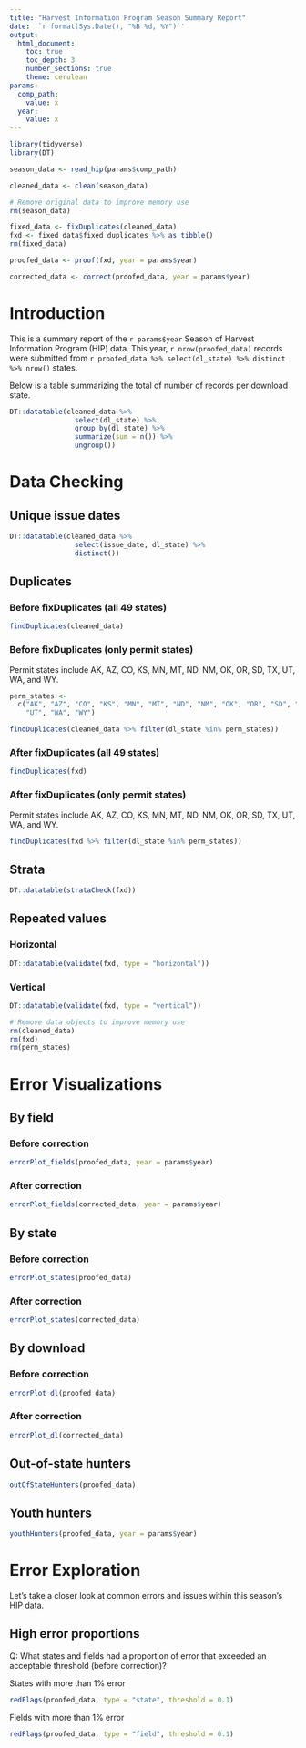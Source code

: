 ```yaml
---
title: "Harvest Information Program Season Summary Report"
date: '`r format(Sys.Date(), "%B %d, %Y")`'
output: 
  html_document:
    toc: true
    toc_depth: 3
    number_sections: true
    theme: cerulean
params:
  comp_path:
    value: x
  year:
    value: x
---
```


```r
library(tidyverse)
library(DT)
```

```r

season_data <- read_hip(params$comp_path)

cleaned_data <- clean(season_data)

# Remove original data to improve memory use
rm(season_data)

fixed_data <- fixDuplicates(cleaned_data)
fxd <- fixed_data$fixed_duplicates %>% as_tibble()
rm(fixed_data)

proofed_data <- proof(fxd, year = params$year)

corrected_data <- correct(proofed_data, year = params$year)

```

# Introduction

This is a summary report of the `r params$year` Season of Harvest Information Program (HIP) data. This year, `r nrow(proofed_data)` records were submitted from `r proofed_data %>% select(dl_state) %>% distinct %>% nrow()` states.

Below is a table summarizing the total of number of records per download state.

```r

DT::datatable(cleaned_data %>% 
                select(dl_state) %>% 
                group_by(dl_state) %>% 
                summarize(sum = n()) %>% 
                ungroup())

```

# Data Checking

## Unique issue dates

```r
DT::datatable(cleaned_data %>% 
                select(issue_date, dl_state) %>% 
                distinct())
```

## Duplicates

### Before fixDuplicates (all 49 states)

```r
findDuplicates(cleaned_data)
```

### Before fixDuplicates (only permit states)

Permit states include AK, AZ, CO, KS, MN, MT, ND, NM, OK, OR, SD, TX, UT, WA, and WY.

```r
perm_states <- 
  c("AK", "AZ", "CO", "KS", "MN", "MT", "ND", "NM", "OK", "OR", "SD", "TX", 
    "UT", "WA", "WY")

findDuplicates(cleaned_data %>% filter(dl_state %in% perm_states))
```

### After fixDuplicates (all 49 states)

```r
findDuplicates(fxd)
```

### After fixDuplicates (only permit states)

Permit states include AK, AZ, CO, KS, MN, MT, ND, NM, OK, OR, SD, TX, UT, WA, and WY.

```r
findDuplicates(fxd %>% filter(dl_state %in% perm_states))
```

## Strata

```r
DT::datatable(strataCheck(fxd))
```

## Repeated values

### Horizontal

```r
DT::datatable(validate(fxd, type = "horizontal"))
```

### Vertical

```r
DT::datatable(validate(fxd, type = "vertical"))
```

```r

# Remove data objects to improve memory use
rm(cleaned_data)
rm(fxd)
rm(perm_states)
```

# Error Visualizations

## By field

### Before correction

```r
errorPlot_fields(proofed_data, year = params$year)
```

### After correction

```r
errorPlot_fields(corrected_data, year = params$year)
```

## By state

### Before correction

```r
errorPlot_states(proofed_data)
```

### After correction

```r
errorPlot_states(corrected_data)
```

## By download

### Before correction

```r
errorPlot_dl(proofed_data)
```

### After correction

```r
errorPlot_dl(corrected_data)
```

## Out-of-state hunters

```r
outOfStateHunters(proofed_data)
```

## Youth hunters

```r
youthHunters(proofed_data, year = params$year)
```

# Error Exploration

Let's take a closer look at common errors and issues within this season's HIP data.

## High error proportions

Q: What states and fields had a proportion of error that exceeded an acceptable threshold (before correction)?

States with more than 1% error

```r
redFlags(proofed_data, type = "state", threshold = 0.1)
```

Fields with more than 1% error

```r
redFlags(proofed_data, type = "field", threshold = 0.1)
```
